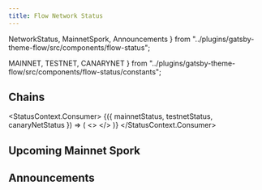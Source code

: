 ```yaml
---
title: Flow Network Status
---
```


  NetworkStatus,
  MainnetSpork,
  Announcements
} from "../plugins/gatsby-theme-flow/src/components/flow-status";


  MAINNET,
  TESTNET,
  CANARYNET
} from "../plugins/gatsby-theme-flow/src/components/flow-status/constants";

## Chains

<StatusContext.Consumer>
  {({ mainnetStatus, testnetStatus, canaryNetStatus }) => (
    <>
      <NetworkStatus
        status={mainnetStatus}
        networkName={MAINNET}
        networkVersion="15"
        versionUrl=""
        nextSporkDate="February, 2022"
      />
      <NetworkStatus
        status={testnetStatus}
        networkName={TESTNET}
        networkVersion="32"
        versionUrl=""
        nextSporkDate="February, 2022"
      />
      <NetworkStatus
      status={canaryNetStatus}
        networkName={CANARYNET}
        networkVersion="11"
        versionUrl=""
        nextSporkDate="January, 2022"
      />
    </>
  )}
</StatusContext.Consumer>

## Upcoming Mainnet Spork

<MainnetSpork />

## Announcements

<Announcements />
